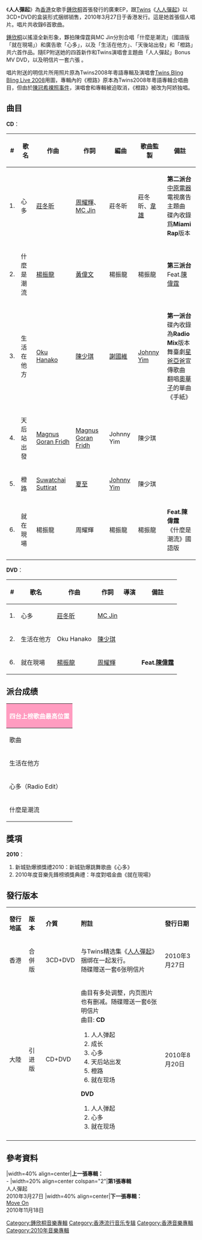 {{Multiple issues|
{{peacock}}
{{Advert|time=2020-07-13}}
{{copy edit|time=2020-07-13}}
}}
{{Infobox album <!-- See Wikipedia:WikiProject_Albums -->
| name       = 人人彈起
| type       = EP
| artist     = [[鍾欣桐|鍾欣桐]]
| cover      = 人人彈起.jpg
| released   = 2010年3月27日<ref name="sed">[https://itunes.apple.com/tw/album/ren-ren-dan-qi-ep/id554889960?l=zh]</ref>
| recorded   = 2009年
| genre      = 粵語
| length     = 
| label      = [[英皇娛樂|英皇娛樂]]
<!-- 未知參數 | number     = 5 -->
| producer   = [[莊冬昕|莊冬昕]]、[[周耀輝|周耀輝]]、[[陳少琪|陳少琪]]
| prev_title = 
| prev_year  = 
| next_title = [[Move_On|Move On]]
| next_year  = 2010 <!-- 11月18日 -->
}}
《'''人人彈起'''》為[[香港|香港]]女歌手[[鍾欣桐|鍾欣桐]]首張發行的廣東EP，跟[[Twins|Twins]]《[[人人彈起_(Twins專輯)|人人彈起]]》以3CD+DVD的盒装形式捆绑销售，2010年3月27日于香港发行。這是她首張個人唱片。唱片共收錄6首歌曲。

[[鍾欣桐|鍾欣桐]]以搖滾全新形象，夥拍陳偉霆與MC Jin分別合唱「什麼是潮流」（國語版「就在現場」）和廣告歌「心多」，以及「生活在他方」、「天後站出發」和「橙路」共六首作品。隨EP附送她的四首新作和Twins演唱會主題曲「人人彈起」Bonus MV DVD，以及明信片一套六張 。

唱片附送的明信片所用照片原為Twins2008年粵語專輯及演唱會[[Twins_Bling_Bling_Live_2008|Twins Bling Bling Live 2008]]用圖，專輯內的《橙路》原本為Twins2008年粵語專輯合唱曲目，但由於[[陳冠希裸照事件|陳冠希裸照事件]]，演唱會和專輯被迫取消，《橙路》被改为阿娇独唱。

==曲目==
'''CD'''：
{| class="wikitable"
|-
!#
!歌名
!作曲
!作詞
!編曲
!歌曲監製
!備註
|-
| 1. || 心多 || [[莊冬昕|莊冬昕]] || [[周耀輝|周耀輝]]、[[MC_Jin|MC Jin]] || 莊冬昕 || 莊冬昕、[[韋雄|韋雄]]|| '''第二派台'''<br/>[[中原電器|中原電器]]電視廣告主題曲<br>碟內收錄爲'''Miami Rap'''版本
|-
| 2. || 什麼是潮流 || [[楊振龍|楊振龍]] || [[黃偉文|黃偉文]] || 楊振龍 || 楊振龍 || '''第三派台'''<br/>Feat.[[陳偉霆|陳偉霆]]
|-
| 3. || 生活在他方 || [[奥華子|Oku Hanako]] || [[陳少琪|陳少琪]] || [[謝國維|謝國維]] || [[Johnny_Yim|Johnny Yim]] || '''第一派台'''<br>碟內收錄為'''Radio Mix'''版本<br>舞臺劇[[星爸亞爸|星爸亞爸]]宣傳歌曲<br>翻唱[[奧華子|奧華子]]的單曲《手紙》
 |-
| 4. || 天后站出發 || [[Magnus_Goran_Fridh|Magnus Goran Fridh]] || [[Magnus_Goran_Fridh|Magnus Goran Fridh]] || Johnny Yim || 陳少琪 || 
|-
| 5. || 橙路 || [[Suwatchai_Suttirat|Suwatchai Suttirat]] || [[夏至|夏至]] || [[Johnny_Yim|Johnny Yim]] || 陳少琪 || 
|-
| 6. || 就在現場 || 楊振龍 || 周耀輝 || 楊振龍 || 楊振龍 || '''Feat.陳偉霆'''<br>《什麼是潮流》國語版
|}

'''DVD'''：
{| class="wikitable"
|-
!#
!歌名
!作曲
!作詞
!導演
!備註
|-
| 1. || 心多 || [[莊冬昕|莊冬昕]] || [[MC_Jin|MC Jin]]  |||| 
|-
| 2. || 生活在他方 || Oku Hanako || [[陳少琪|陳少琪]]  || ||
|-
| 6. || 就在現場 || [[楊振龍|楊振龍]] || [[周耀輝|周耀輝]] |||| '''Feat.[[陳偉霆|陳偉霆]]'''
|}

==派台成绩==
{| class="wikitable" cellpadding="1"
|-
! style="background:#FF9CC0; color:white" colspan="6"  | '''四台上榜歌曲最高位置'''
|-
| 歌曲 || 903 ||  RTHK || 997 ||  TVB ||  備註
|-
| 生活在他方 || - || - || 5 || - || 舞臺劇[[星爸亞爸|星爸亞爸]]宣傳歌曲<br>'''Radio Mix'''版本
|-
| 心多（Radio Edit）|| 14 || 8 || '''1''' || 2 || Featuring [[歐陽靖_(饒舌者)|歐陽靖]]<br>[[中原電器|中原電器]]電視廣告主題曲<br>另派'''Miami Rap'''版本
|-
| 什麼是潮流 || - || - || - || - || 與[[陳偉霆|陳偉霆]]合唱
|}
== 獎項 ==
'''2010'''：
# 新城勁爆頒獎禮2010：新城勁爆跳舞歌曲《心多》
# 2010年度音樂先鋒榜頒獎典禮：年度對唱金曲《就在現場》
== 發行版本  ==
{| class="wikitable"
|-
| '''發行地區''' || ''' 版本'''||'''介質'''|| '''附註'''|| '''發行日期'''
|-
| 香港 || 合併版 || 3CD+DVD || 与Twins精选集《[[人人彈起_(Twins專輯)|人人彈起]]》捆绑在一起发行。 <br>随碟赠送一套6张明信片|| 2010年3月27日
|-
| 大陸 || 引进版 || CD+DVD || 曲目有多处调整，内页图片也有删减。随碟赠送一套6张明信片<br>曲目:
'''CD'''
# 人人弹起
# 成长
# 心多
# 天后站出发
# 橙路
# 就在现场

'''DVD'''
# 人人弹起
# 心多
# 就在现场
 || 2010年8月20日
|-

|}

== 參考資料 ==
{{reflist}}

{{start box}}
|width=40% align=center|'''上一張專輯：'''<br>-
|width=20% align=center colspan="2"|'''第1張專輯'''<br>人人彈起<br>2010年3月27日
|width=40% align=center|'''下一張專輯：'''<br>[[Move_On|Move On]]<br>2010年11月18日
{{end box}}

{{鍾欣桐}}

[[Category:鍾欣桐音樂專輯|Category:鍾欣桐音樂專輯]]
[[Category:香港流行音乐专辑|Category:香港流行音乐专辑]]
[[Category:香港音樂專輯|Category:香港音樂專輯]]
[[Category:2010年音樂專輯|Category:2010年音樂專輯]]